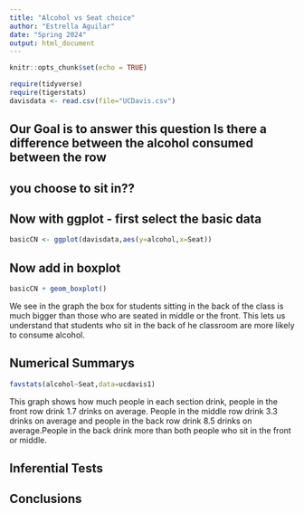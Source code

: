```yaml
---
title: "Alcohol vs Seat choice"
author: "Estrella Aguilar"
date: "Spring 2024"
output: html_document
---
```


```r
knitr::opts_chunk$set(echo = TRUE)
```

```r
require(tidyverse)
require(tigerstats)
davisdata <- read.csv(file="UCDavis.csv")
```
## Our Goal is to answer this question Is there a difference between the alcohol consumed between the row
## you choose to sit in??

## Now with ggplot - first select the basic data

```r
basicCN <- ggplot(davisdata,aes(y=alcohol,x=Seat))
```
## Now add in boxplot

```r
basicCN + geom_boxplot()
```
    
 We see in the graph the box for students sitting in the back of the class is much bigger than those who are seated in middle or the front. This lets us understand that students who sit in the back of he classroom are more likely to consume alcohol.
    


## Numerical Summarys 
```r
favstats(alcohol~Seat,data=ucdavis1)
```
This graph shows how much people in each section drink, people in the front row drink 1.7 drinks on average. People in the middle row drink 3.3 drinks on average and people in the back row drink 8.5 drinks on average.People in the back drink more than both people who sit in the front or middle.
  
## Inferential Tests

## Conclusions


